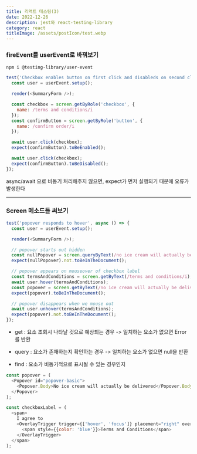 ```yaml
---
title: 리액트 테스팅(3)
date: 2022-12-26
description: jest와 react-testing-library
category: react
titleImage: /assets/postIcon/test.webp
---
```


### fireEvent를 userEvent로 바꿔보기

```shell
npm i @testing-library/user-event
```

```js
test('Checkbox enables button on first click and disableds on second click', async () => {
  const user = userEvent.setup();

  render(<SummaryForm />);

  const checkbox = screen.getByRole('checkbox', {
    name: /terms and conditions/i
  });
  const confirmButton = screen.getByRole('button', {
    name: /confirm order/i
  });

  await user.click(checkbox);
  expect(confirmButton).toBeEnabled();

  await user.click(checkbox);
  expect(confirmButton).toBeDisabled();
});
```

async/await 으로 비동기 처리해주지 않으면, expect가 먼저 실행되기 때문에 오류가 발생한다

---

### Screen 메소드들 써보기

```js
test('popover responds to hover', async () => {
  const user = userEvent.setup();

  render(<SummaryForm />);

  // popover starts out hidden
  const nullPopover = screen.queryByText(/no ice cream will actually be delivered/i);
  expect(nullPopover).not.toBeInTheDocument();

  // popover appears on mouseover of checkbox label
  const termsAndConditions = screen.getByText(/terms and conditions/i);
  await user.hover(termsAndConditions);
  const popover = screen.getByText(/no ice cream will actually be delivered/i);
  expect(popover).toBeInTheDocument();

  // popover disappears when we mouse out
  await user.unhover(termsAndConditions);
  expect(popover).not.toBeInTheDocument();
});
```

- get : 요소 조회시 나타날 것으로 예상되는 경우 -> 일치하는 요소가 없으면 Error를 반환

- query : 요소가 존재하는지 확인하는 경우 -> 일치하는 요소가 없으면 null을 반환

- find : 요소가 비동기적으로 표시될 수 있는 경우인지

```js
const popover = (
  <Popover id="popover-basic">
    <Popover.Body>No ice cream will actually be delivered</Popover.Body>
  </Popover>
);

const checkboxLabel = (
  <span>
    I agree to
    <OverlayTrigger trigger={['hover', 'focus']} placement="right" overlay={popover}>
      <span style={{color: 'blue'}}>Terms and Conditions</span>
    </OverlayTrigger>
  </span>
);
```
